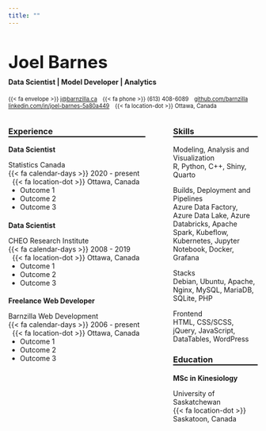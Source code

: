 ```yaml
---
title: ""
---
```


<h1 class="roboto-black to-upper" style="font-size: 2.5em;">Joel Barnes</h1>

<h4 style="margin-top: -0.85em; padding-top: 0;" class="roboto-bold color-grey1">Data Scientist | Model Developer | Analytics</h4>

<p class="roboto-light color-black" style="font-size: 0.8em;">
  <span class="roboto-light color-blue">{{< fa envelope >}}</span> <a href="mailto:j@barnzilla.ca" class="color-black no-underline">j@barnzilla.ca</a>
  <span class="roboto-light color-blue" style="margin-left: 8px;">{{< fa phone >}}</span> (613) 408-6089
  <span class="roboto-light color-blue" style="margin-left: 8px;"><i class="fa-brands fa-github"></i></span> <a href="https://github.com/barnzilla" target="_blank" class="color-black no-underline">github.com/barnzilla</a>
  <span class="roboto-light color-blue" style="margin-left: 8px;"><i class="fa-brands fa-linkedin"></i></span> <a href="https://www.linkedin.com/in/joel-barnes-5a80a449" target="_blank" class="color-black no-underline">linkedin.com/in/joel-barnes-5a80a449</a>
  <span class="roboto-light color-blue" style="margin-left: 8px;">{{< fa location-dot >}}</span> Ottawa, Canada <i class="fa-brands fa-canadian-maple-leaf color-red"></i>
</p>

:::: {.columns}

::: {.column width="60%"}

<h3 class="roboto-black to-upper" style="border-bottom: 2px solid black;">Experience</h3>

<h4 class="roboto-light color-grey1" style="margin-top: 0; margin-bottom: 0; padding-top: 0;">Data Scientist</h4>

<p class="roboto-light color-black" style="margin-bottom: 0;">
  <span class="roboto-bold color-grey1">Statistics Canada</span>
  <br />
  <span class="roboto-light color-blue">{{< fa calendar-days >}}</span> 
  2020 - present
  <span class="roboto-light color-blue" style="margin-left: 8px;">{{< fa location-dot >}}</span>
  Ottawa, Canada
  <ul class="roboto-light color-black" style="margin-top: 0; padding-top: 0;">
    <li>Outcome 1</li>
    <li>Outcome 2</li>
    <li>Outcome 3</li>
  </ul>
</p>

<h4 class="roboto-light color-grey1" style="margin-bottom: 0; padding-top: 0;">Data Scientist</h4>

<p class="roboto-light color-black" style="margin-bottom: 0;">
  <span class="roboto-bold color-grey1">CHEO Research Institute</span>
  <br />
  <span class="roboto-light color-blue">{{< fa calendar-days >}}</span> 
  2008 - 2019
  <span class="roboto-light color-blue" style="margin-left: 8px;">{{< fa location-dot >}}</span>
  Ottawa, Canada
  <ul class="roboto-light color-black" style="margin-top: 0; padding-top: 0;">
    <li>Outcome 1</li>
    <li>Outcome 2</li>
    <li>Outcome 3</li>
  </ul>
</p>

<h4 class="roboto-light color-grey1" style="margin-bottom: 0; padding-top: 0;">Freelance Web Developer</h4>

<p class="roboto-light color-black" style="margin-bottom: 0;">
  <span class="roboto-bold color-grey1">Barnzilla Web Development</span>
  <br />
  <span class="roboto-light color-blue">{{< fa calendar-days >}}</span> 
  2006 - present
  <span class="roboto-light color-blue" style="margin-left: 8px;">{{< fa location-dot >}}</span>
  Ottawa, Canada
  <ul class="roboto-light color-black" style="margin-top: 0; padding-top: 0;">
    <li>Outcome 1</li>
    <li>Outcome 2</li>
    <li>Outcome 3</li>
  </ul>
</p>

:::

::: {.column width="3%"}

<!-- empty column to create gap -->

:::

::: {.column width="37%"}

<h3 class="roboto-black to-upper" style="border-bottom: 2px solid black;">Skills</h3>

<p class="roboto-bold color-grey1">Modeling, Analysis and Visualization
  <br />
  <span class="roboto-light color-black">R, Python, C++, Shiny, Quarto</span>
</p>

<p class="roboto-bold color-grey1">Builds, Deployment and Pipelines
  <br />
  <span class="roboto-light color-black">Azure Data Factory, Azure Data Lake, Azure Databricks, Apache Spark, Kubeflow, Kubernetes, Jupyter Notebook, Docker, Grafana</span>
</p>

<p class="roboto-bold color-grey1">Stacks
  <br />
  <span class="roboto-light color-black">Debian, Ubuntu, Apache, Nginx, MySQL, MariaDB, SQLite, PHP</span>
</p>

<p class="roboto-bold color-grey1">Frontend
  <br />
  <span class="roboto-light color-black">HTML, CSS/SCSS, jQuery, JavaScript, DataTables, WordPress</span>
</p>

<h3 class="roboto-black to-upper" style="border-bottom: 2px solid black;">Education</h3>

<h4 class="roboto-light color-grey1" style="margin-top: 0; margin-bottom: 0; padding-top: 0;">MSc in Kinesiology</h4>

<p class="roboto-light color-black" style="margin-bottom: 0;">
  <span class="roboto-bold color-grey1">University of Saskatchewan</span>
  <br />
  <span class="roboto-light color-blue">{{< fa location-dot >}}</span>
  Saskatoon, Canada
</p>

:::

::::